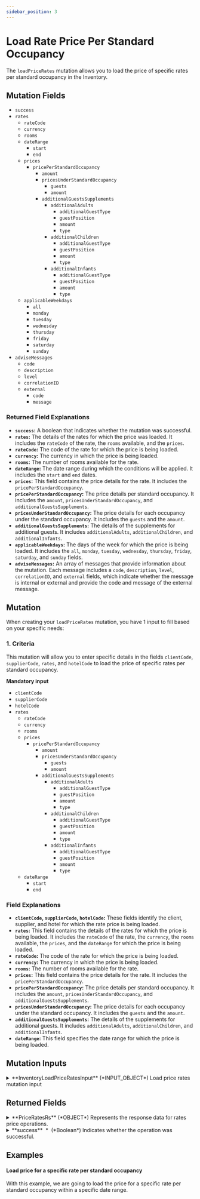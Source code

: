 ```yaml
---
sidebar_position: 3
---
```



# Load Rate Price Per Standard Occupancy

The `loadPriceRates` mutation allows you to load the price of specific rates per standard occupancy in the Inventory.

## Mutation Fields

* `success`
* `rates`
    * `rateCode`
    * `currency`
    * `rooms`
    * `dateRange`
        * `start`
        * `end`
    * `prices`
        * `pricePerStandardOccupancy`
            * `amount`
            * `pricesUnderStandardOccupancy`
                * `guests`
                * `amount`
            * `additionalGuestsSupplements`
                * `additionalAdults`
                    * `additionalGuestType`
                    * `guestPosition`
                    * `amount`
                    * `type`
                * `additionalChildren`
                    * `additionalGuestType`
                    * `guestPosition`
                    * `amount`
                    * `type`
                * `additionalInfants`
                    * `additionalGuestType`
                    * `guestPosition`
                    * `amount`
                    * `type`
    * `applicableWeekdays`
        * `all`
        * `monday`
        * `tuesday`
        * `wednesday`
        * `thursday`
        * `friday`
        * `saturday`
        * `sunday`
* `adviseMessages`
    * `code`
    * `description`
    * `level`
    * `correlationID`
    * `external`
        * `code`
        * `message`

### Returned Field Explanations

* **`success`:** A boolean that indicates whether the mutation was successful.
* **`rates`:** The details of the rates for which the price was loaded. It includes the `rateCode` of the rate, the `rooms` available, and the `prices`.
* **`rateCode`:** The code of the rate for which the price is being loaded.
* **`currency`:** The currency in which the price is being loaded.
* **`rooms`:** The number of rooms available for the rate.
* **`dateRange`:** The date range during which the conditions will be applied. It includes the `start` and `end` dates.
* **`prices`:** This field contains the price details for the rate. It includes the `pricePerStandardOccupancy`.
* **`pricePerStandardOccupancy`:** The price details per standard occupancy. It includes the `amount`, `pricesUnderStandardOccupancy`, and `additionalGuestsSupplements`.
* **`pricesUnderStandardOccupancy`:** The price details for each occupancy under the standard occupancy. It includes the `guests` and the `amount`.
* **`additionalGuestsSupplements`:** The details of the supplements for additional guests. It includes `additionalAdults`, `additionalChildren`, and `additionalInfants`.
* **`applicableWeekdays`:** The days of the week for which the price is being loaded. It includes the `all`, `monday`, `tuesday`, `wednesday`, `thursday`, `friday`, `saturday`, and `sunday` fields.
* **`adviseMessages`:** An array of messages that provide information about the mutation. Each message includes a `code`, `description`, `level`, `correlationID`, and `external` fields, which indicate whether the message is internal or external and provide the code and message of the external message.

## Mutation

When creating your `loadPriceRates` mutation, you have 1 input to fill based on your specific needs:

### 1. Criteria   

This mutation will allow you to enter specific details in the fields `clientCode`, `supplierCode`, `rates`, and `hotelCode` to load the price of specific rates per standard occupancy.

**Mandatory input**
* `clientCode`
* `supplierCode`
* `hotelCode`
* `rates`
    * `rateCode`
    * `currency`
    * `rooms`
    * `prices`
        * `pricePerStandardOccupancy`
            * `amount`
            * `pricesUnderStandardOccupancy`
                * `guests`
                * `amount`
            * `additionalGuestsSupplements`
                * `additionalAdults`
                    * `additionalGuestType`
                    * `guestPosition`
                    * `amount`
                    * `type`
                * `additionalChildren`
                    * `additionalGuestType`
                    * `guestPosition`
                    * `amount`
                    * `type`
                * `additionalInfants`
                    * `additionalGuestType`
                    * `guestPosition`
                    * `amount`
                    * `type`
    * `dateRange`
        * `start`
        * `end`

### Field Explanations

* **`clientCode`, `supplierCode`, `hotelCode`:** These fields identify the client, supplier, and hotel for which the rate price is being loaded.
* **`rates`:** This field contains the details of the rates for which the price is being loaded. It includes the `rateCode` of the rate, the `currency`, the `rooms` available, the `prices`, and the `dateRange` for which the price is being loaded.
* **`rateCode`:** The code of the rate for which the price is being loaded.
* **`currency`:** The currency in which the price is being loaded.
* **`rooms`:** The number of rooms available for the rate.
* **`prices`:** This field contains the price details for the rate. It includes the `pricePerStandardOccupancy`.
* **`pricePerStandardOccupancy`:** The price details per standard occupancy. It includes the `amount`, `pricesUnderStandardOccupancy`, and `additionalGuestsSupplements`.
* **`pricesUnderStandardOccupancy`:** The price details for each occupancy under the standard occupancy. It includes the `guests` and the `amount`.
* **`additionalGuestsSupplements`:** The details of the supplements for additional guests. It includes `additionalAdults`, `additionalChildren`, and `additionalInfants`.
* **`dateRange`:** This field specifies the date range for which the price is being loaded.

## Mutation Inputs


<details>
  <summary>
  **InventoryLoadPriceRatesInput** (*INPUT_OBJECT*)  
  Load price rates mutation input  
  </summary>
  
  <details style={{ pointerEvents: "none" }}>
    <summary>
    **clientCode**&nbsp;<span class="required"> *</span>&nbsp; (*String*)  
    Client code.  
    </summary>
  </details>

  <details style={{ pointerEvents: "none" }}>
    <summary>
    **supplierCode**&nbsp;<span class="required"> *</span>&nbsp; (*String*)  
    Travelgate Supplier/Channel code.  
    </summary>
  </details>

  <details>
    <summary>
    **rates**&nbsp;<span class="required"> *</span>&nbsp; (*RatePriceLoadInput*)  
    Hotel rates input data.  
    </summary>

    <details style={{ pointerEvents: "none" }}>
      <summary>
      **rateCode** (*String*)  
      Code associated with the rate.  
      </summary>
    </details>

    <details style={{ pointerEvents: "none" }}>
      <summary>
      **currency**&nbsp;<span class="required"> *</span>&nbsp; (*Currency*)  
      Currency of the rate price. See Currency.  
      </summary>
    </details>

    <details>
      <summary>
      **applicableWeekdays** (*ApplicableWeekdaysInput*)  
      Weekdays when the rate price is applicable. See ApplicableWeekdays.  
      </summary>

      <details style={{ pointerEvents: "none" }}>
        <summary>
        **all** (*Boolean*)  
        Indicates whether the price or rate is applicable on all days.  
        </summary>
      </details>

      <details style={{ pointerEvents: "none" }}>
        <summary>
        **monday** (*Boolean*)  
        Indicates whether the price or rate is applicable on Mondays.  
        </summary>
      </details>

      <details style={{ pointerEvents: "none" }}>
        <summary>
        **tuesday** (*Boolean*)  
        Indicates whether the price or rate is applicable on Tuesdays.  
        </summary>
      </details>

      <details style={{ pointerEvents: "none" }}>
        <summary>
        **wednesday** (*Boolean*)  
        Indicates whether the price or rate is applicable on Wednesdays.  
        </summary>
      </details>

      <details style={{ pointerEvents: "none" }}>
        <summary>
        **thursday** (*Boolean*)  
        Indicates whether the price or rate is applicable on Thursdays.  
        </summary>
      </details>

      <details style={{ pointerEvents: "none" }}>
        <summary>
        **friday** (*Boolean*)  
        Indicates whether the price or rate is applicable on Fridays.  
        </summary>
      </details>

      <details style={{ pointerEvents: "none" }}>
        <summary>
        **saturday** (*Boolean*)  
        Indicates whether the price or rate is applicable on Saturdays.  
        </summary>
      </details>

      <details style={{ pointerEvents: "none" }}>
        <summary>
        **sunday** (*Boolean*)  
        Indicates whether the price or rate is applicable on Sundays.  
        </summary>
      </details>
    </details>

    <details style={{ pointerEvents: "none" }}>
      <summary>
      **rooms** (*String*)  
      List of rooms associated with the rate price.  
      </summary>
    </details>

    <details>
      <summary>
      **prices** (*PricesLoadInput*)  
      Prices to be loaded. See PricesLoad.  
      </summary>

      <details>
        <summary>
        **pricePerRoom** (*PricePerRoomInput*)  
        Price per room. See PricePerRoom.  
        </summary>

        <details style={{ pointerEvents: "none" }}>
          <summary>
          **amount**&nbsp;<span class="required"> *</span>&nbsp; (*Float*)  
          Amount associated with the room. This is the price for the room.  
          </summary>
        </details>

        <details>
          <summary>
          **additionalGuestsSupplements** (*AdditionalGuestsSupplementsInput*)  
          Price supplements for additional passengers. See AdditionalGuestsSupplements.  
          </summary>

          <details>
            <summary>
            **additionalAdults** (*AdditionalGuestInput*)  
            List of additional adults. See AdditionalGuest.  
            </summary>

            <details style={{ pointerEvents: "none" }}>
              <summary>
              **additionalGuestType**&nbsp;<span class="required"> *</span>&nbsp; (*Enum of AdditionalGuestType*)  
              Type of the additional guest. See AdditionalGuestType.  
              Possible values:  
              `ADULT`  
              `CHILD`  
              `INFANT`  
              </summary>
            </details>

            <details style={{ pointerEvents: "none" }}>
              <summary>
              **guestPosition**&nbsp;<span class="required"> *</span>&nbsp; (*Int*)  
              Position of the guest.  
              </summary>
            </details>

            <details style={{ pointerEvents: "none" }}>
              <summary>
              **amount**&nbsp;<span class="required"> *</span>&nbsp; (*Float*)  
              Amount associated with the additional guest.  
              </summary>
            </details>

            <details style={{ pointerEvents: "none" }}>
              <summary>
              **type** (*Enum of AmountApplyType*)  
              Type of the amount application. See AmountApplyType.  
              Possible values:  
              `PERCENTAGE`  
              `ADDITIVE`  
              `ABSOLUTE`  
              </summary>
            </details>
          </details>


        </details>
      </details>

      <details>
        <summary>
        **pricePerStandardOccupancy** (*PricePerStandardOccupancyInput*)  
        Price per standard occupancy. See PricePerStandardOccupancy.  
        </summary>

        <details style={{ pointerEvents: "none" }}>
          <summary>
          **amount**&nbsp;<span class="required"> *</span>&nbsp; (*Float*)  
          Amount associated with the standard occupancy of the room. This is the price for the standard guests.  
          </summary>
        </details>

        <details>
          <summary>
          **pricesUnderStandardOccupancy** (*PriceUnderStandardOccupancyInput*)  
          List of prices for passengers under the standard occupancy. See PriceUnderStandardOccupancy.  
          </summary>

          <details style={{ pointerEvents: "none" }}>
            <summary>
            **amount**&nbsp;<span class="required"> *</span>&nbsp; (*Float*)  
            Amount associated with the occupancy of the room. This is the price for the guests.  
            </summary>
          </details>

          <details style={{ pointerEvents: "none" }}>
            <summary>
            **guests**&nbsp;<span class="required"> *</span>&nbsp; (*Int*)  
            Number of guests for occupancy.  
            </summary>
          </details>
        </details>

      </details>

      <details>
        <summary>
        **pricesPerOccupancy** (*PricesPerOccupancyInput*)  
        Prices per occupancy. See PricesPerOccupancy.  
        </summary>

        <details>
          <summary>
          **prices** (*PricePerOccupancyInput*)  
          List of prices per occupancy. See PricePerOccupancy.  
          </summary>

          <details style={{ pointerEvents: "none" }}>
            <summary>
            **amount**&nbsp;<span class="required"> *</span>&nbsp; (*Float*)  
            Amount associated with the occupancy. This is the price for the occupancy.  
            </summary>
          </details>

          <details style={{ pointerEvents: "none" }}>
            <summary>
            **numberOfAdults**&nbsp;<span class="required"> *</span>&nbsp; (*Int*)  
            Number of adults in the occupancy.  
            </summary>
          </details>

          <details style={{ pointerEvents: "none" }}>
            <summary>
            **numberOfChildren** (*Int*)  
            Number of children in the occupancy.  
            </summary>
          </details>

          <details style={{ pointerEvents: "none" }}>
            <summary>
            **numberOfInfants** (*Int*)  
            Number of children in the occupancy.  
            </summary>
          </details>
        </details>
      </details>
    </details>

    <details>
      <summary>
      **dateRange** (*DateRangeProductInput*)  
      Date range to apply  
      </summary>

      <details style={{ pointerEvents: "none" }}>
        <summary>
        **start**&nbsp;<span class="required"> *</span>&nbsp; (*DateTime*)  
        Start date.  
        </summary>
      </details>

      <details style={{ pointerEvents: "none" }}>
        <summary>
        **end**&nbsp;<span class="required"> *</span>&nbsp; (*DateTime*)  
        End date.  
        </summary>
      </details>
    </details>
  </details>

  <details style={{ pointerEvents: "none" }}>
    <summary>
    **hotelCode**&nbsp;<span class="required"> *</span>&nbsp; (*String*)  
    Code associated with the hotel.  
    </summary>
  </details>

  <details style={{ pointerEvents: "none" }}>
    <summary>
    **contextCode** (*String*)  
    Context code.  
    </summary>
  </details>
  
</details>



## Returned Fields


<details>
  <summary>
  **PriceRatesRs** (*OBJECT*)  
  Represents the response data for rates price operations.  
  </summary>
  
  
  <details>
    <summary>
    **rates** (*RatePriceLoad*)  
    List of rates prices. See RatePriceLoad.  
    </summary>

    <details style={{ pointerEvents: "none" }}>
      <summary>
      **rateCode** (*String*)  
      Code associated with the rate.  
      </summary>
    </details>

    <details style={{ pointerEvents: "none" }}>
      <summary>
      **currency**&nbsp;<span class="required"> *</span>&nbsp; (*Currency*)  
      Currency of the rate price. See Currency.  
      </summary>
    </details>

    <details>
      <summary>
      **applicableWeekdays** (*ApplicableWeekdays*)  
      Weekdays when the rate price is applicable. See ApplicableWeekdays.  
      </summary>

      <details style={{ pointerEvents: "none" }}>
        <summary>
        **all** (*Boolean*)  
        Indicates whether the price or rate is applicable on all days.  
        </summary>
      </details>

      <details style={{ pointerEvents: "none" }}>
        <summary>
        **monday** (*Boolean*)  
        Indicates whether the price or rate is applicable on Mondays.  
        </summary>
      </details>

      <details style={{ pointerEvents: "none" }}>
        <summary>
        **tuesday** (*Boolean*)  
        Indicates whether the price or rate is applicable on Tuesdays.  
        </summary>
      </details>

      <details style={{ pointerEvents: "none" }}>
        <summary>
        **wednesday** (*Boolean*)  
        Indicates whether the price or rate is applicable on Wednesdays.  
        </summary>
      </details>

      <details style={{ pointerEvents: "none" }}>
        <summary>
        **thursday** (*Boolean*)  
        Indicates whether the price or rate is applicable on Thursdays.  
        </summary>
      </details>

      <details style={{ pointerEvents: "none" }}>
        <summary>
        **friday** (*Boolean*)  
        Indicates whether the price or rate is applicable on Fridays.  
        </summary>
      </details>

      <details style={{ pointerEvents: "none" }}>
        <summary>
        **saturday** (*Boolean*)  
        Indicates whether the price or rate is applicable on Saturdays.  
        </summary>
      </details>

      <details style={{ pointerEvents: "none" }}>
        <summary>
        **sunday** (*Boolean*)  
        Indicates whether the price or rate is applicable on Sundays.  
        </summary>
      </details>
    </details>

    <details style={{ pointerEvents: "none" }}>
      <summary>
      **rooms** (*String*)  
      List of rooms associated with the rate price.  
      </summary>
    </details>

    <details>
      <summary>
      **prices** (*PricesLoad*)  
      Prices to be loaded. See PricesLoad.  
      </summary>

      <details>
        <summary>
        **pricePerRoom** (*PricePerRoom*)  
        Price per room. See PricePerRoom.  
        </summary>

        <details style={{ pointerEvents: "none" }}>
          <summary>
          **amount**&nbsp;<span class="required"> *</span>&nbsp; (*Float*)  
          Amount associated with the room. This is the price for the room.  
          </summary>
        </details>

        <details>
          <summary>
          **additionalGuestsSupplements** (*AdditionalGuestsSupplements*)  
          Price supplements for additional passengers. See AdditionalGuestsSupplements.  
          </summary>

          <details>
            <summary>
            **additionalAdults** (*AdditionalGuest*)  
            List of additional adults. See AdditionalGuest.  
            </summary>

            <details style={{ pointerEvents: "none" }}>
              <summary>
              **additionalGuestType**&nbsp;<span class="required"> *</span>&nbsp; (*Enum of AdditionalGuestType*)  
              Type of the additional guest. See AdditionalGuestType.  
              Possible values:  
              `ADULT`  
              `CHILD`  
              `INFANT`  
              </summary>
            </details>

            <details style={{ pointerEvents: "none" }}>
              <summary>
              **guestPosition**&nbsp;<span class="required"> *</span>&nbsp; (*Int*)  
              Position of the guest.  
              </summary>
            </details>

            <details style={{ pointerEvents: "none" }}>
              <summary>
              **amount**&nbsp;<span class="required"> *</span>&nbsp; (*Float*)  
              Amount associated with the additional guest.  
              </summary>
            </details>

            <details style={{ pointerEvents: "none" }}>
              <summary>
              **type** (*Enum of AmountApplyType*)  
              Type of the amount application. See AmountApplyType.  
              Possible values:  
              `PERCENTAGE`  
              `ADDITIVE`  
              `ABSOLUTE`  
              </summary>
            </details>
          </details>


        </details>
      </details>

      <details>
        <summary>
        **pricePerStandardOccupancy** (*PricePerStandardOccupancy*)  
        Price per standard occupancy. See PricePerStandardOccupancy.  
        </summary>

        <details style={{ pointerEvents: "none" }}>
          <summary>
          **amount**&nbsp;<span class="required"> *</span>&nbsp; (*Float*)  
          Amount associated with the standard occupancy of the room. This is the price for the standard guests.  
          </summary>
        </details>

        <details>
          <summary>
          **pricesUnderStandardOccupancy** (*PriceUnderStandardOccupancy*)  
          List of prices for passengers under the standard occupancy. See PriceUnderStandardOccupancy.  
          </summary>

          <details style={{ pointerEvents: "none" }}>
            <summary>
            **amount**&nbsp;<span class="required"> *</span>&nbsp; (*Float*)  
            Amount associated with the occupancy of the room. This is the price for the guests.  
            </summary>
          </details>

          <details style={{ pointerEvents: "none" }}>
            <summary>
            **guests**&nbsp;<span class="required"> *</span>&nbsp; (*Int*)  
            Number of guests for occupancy.  
            </summary>
          </details>
        </details>

      </details>

      <details>
        <summary>
        **pricesPerOccupancy** (*PricesPerOccupancy*)  
        Prices per occupancy. See PricesPerOccupancy.  
        </summary>

        <details>
          <summary>
          **prices** (*PricePerOccupancy*)  
          List of prices per occupancy. See PricePerOccupancy.  
          </summary>

          <details style={{ pointerEvents: "none" }}>
            <summary>
            **amount**&nbsp;<span class="required"> *</span>&nbsp; (*Float*)  
            Amount associated with the occupancy. This is the price for the occupancy.  
            </summary>
          </details>

          <details style={{ pointerEvents: "none" }}>
            <summary>
            **numberOfAdults**&nbsp;<span class="required"> *</span>&nbsp; (*Int*)  
            Number of adults in the occupancy.  
            </summary>
          </details>

          <details style={{ pointerEvents: "none" }}>
            <summary>
            **numberOfChildren** (*Int*)  
            Number of children in the occupancy.  
            </summary>
          </details>

          <details style={{ pointerEvents: "none" }}>
            <summary>
            **numberOfInfants** (*Int*)  
            Number of children in the occupancy.  
            </summary>
          </details>
        </details>
      </details>
    </details>

    <details>
      <summary>
      **dateRange** (*DateRangeProduct*)  
      Date range to apply  
      </summary>

      <details style={{ pointerEvents: "none" }}>
        <summary>
        **start**&nbsp;<span class="required"> *</span>&nbsp; (*DateTime*)  
        Start date.  
        </summary>
      </details>

      <details style={{ pointerEvents: "none" }}>
        <summary>
        **end**&nbsp;<span class="required"> *</span>&nbsp; (*DateTime*)  
        End date.  
        </summary>
      </details>
    </details>
  </details>

  <details>
    <summary>
    **adviseMessages** (*AdviseMessage*)  
    List of advise messages associated with the operation. See AdviseMessage.  
    </summary>

    <details style={{ pointerEvents: "none" }}>
      <summary>
      **code**&nbsp;<span class="required"> *</span>&nbsp; (*ID*)  
      AM code: The following codes can be returned:  
      </summary>
    </details>

    <details style={{ pointerEvents: "none" }}>
      <summary>
      **type**&nbsp;<span class="required"> *</span>&nbsp; (*String*)  
      Error type: The following types are valid:[type]  
      </summary>
    </details>

    <details style={{ pointerEvents: "none" }}>
      <summary>
      **description**&nbsp;<span class="required"> *</span>&nbsp; (*String*)  
      Error description  
      </summary>
    </details>

    <details style={{ pointerEvents: "none" }}>
      <summary>
      **level**&nbsp;<span class="required"> *</span>&nbsp; (*Enum of AdviseMessageLevel*)  
      Indicates the level of importance of the message.
Possible values: ERROR, WARN, INFO.  
      Possible values:  
      `WARN`  
      `ERROR`  
      `INFO`  
      </summary>
    </details>

    <details>
      <summary>
      **external** (*ExternalMessage*)  
      Specify the external message.  
      </summary>

      <details style={{ pointerEvents: "none" }}>
        <summary>
        **code** (*String*)  
        External code.  
        </summary>
      </details>

      <details style={{ pointerEvents: "none" }}>
        <summary>
        **message**&nbsp;<span class="required"> *</span>&nbsp; (*String*)  
        External message.  
        </summary>
      </details>
    </details>

    <details style={{ pointerEvents: "none" }}>
      <summary>
      **correlationID**&nbsp;<span class="required"> *</span>&nbsp; (*ID*)  
      Identifier to investigate the cause of the error.  
      </summary>
    </details>
  </details>

  <details style={{ pointerEvents: "none" }}>
    <summary>
    **success**&nbsp;<span class="required"> *</span>&nbsp; (*Boolean*)  
    Indicates whether the operation was successful.  
    </summary>
  </details>
</details>



## Examples

#### Load price for a specific rate per standard occupancy

With this example, we are going to load the price for a specific rate per standard occupancy within a specific date range.

<GraphqlSample query={priceRatesPerStandardOccupancyLoadMutation} variables={priceRatesPerStandardOccupancyLoadVariables} />